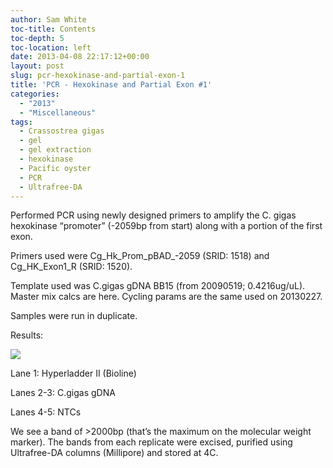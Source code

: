 ```yaml
---
author: Sam White
toc-title: Contents
toc-depth: 5
toc-location: left
date: 2013-04-08 22:17:12+00:00
layout: post
slug: pcr-hexokinase-and-partial-exon-1
title: 'PCR - Hexokinase and Partial Exon #1'
categories:
  - "2013"
  - "Miscellaneous"
tags:
  - Crassostrea gigas
  - gel
  - gel extraction
  - hexokinase
  - Pacific oyster
  - PCR
  - Ultrafree-DA
---
```


Performed PCR using newly designed primers to amplify the C. gigas hexokinase "promoter" (-2059bp from start) along with a portion of the first exon.

Primers used were Cg_Hk_Prom_pBAD_-2059 (SRID: 1518) and Cg_HK_Exon1_R (SRID: 1520).

Template used was C.gigas gDNA BB15 (from 20090519; 0.4216ug/uL). Master mix calcs are here. Cycling params are the same used on 20130227.

Samples were run in duplicate.

Results:

![](https://eagle.fish.washington.edu/Arabidopsis/20130409-01%20Gel.jpg)

Lane 1: Hyperladder II (Bioline)

Lanes 2-3: C.gigas gDNA

Lanes 4-5: NTCs

We see a band of >2000bp (that's the maximum on the molecular weight marker). The bands from each replicate were excised, purified using Ultrafree-DA columns (Millipore) and stored at 4C.
